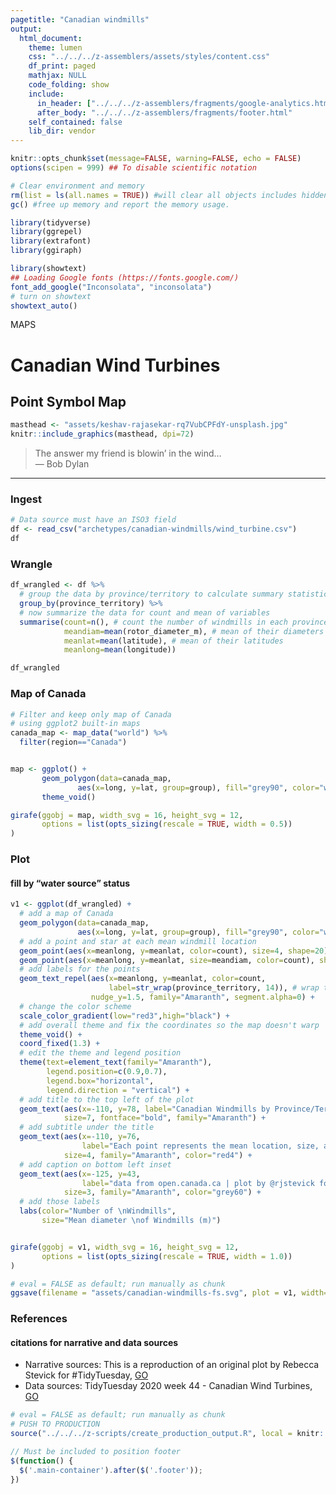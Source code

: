 ```yaml
---
pagetitle: "Canadian windmills"
output: 
  html_document:
    theme: lumen
    css: "../../../z-assemblers/assets/styles/content.css"
    df_print: paged
    mathjax: NULL
    code_folding: show
    include:
      in_header: ["../../../z-assemblers/fragments/google-analytics.html", "../../../z-assemblers/fragments/header.html"]
      after_body: "../../../z-assemblers/fragments/footer.html"
    self_contained: false
    lib_dir: vendor
---
```


```r

knitr::opts_chunk$set(message=FALSE, warning=FALSE, echo = FALSE)
options(scipen = 999) ## To disable scientific notation

# Clear environment and memory
rm(list = ls(all.names = TRUE)) #will clear all objects includes hidden objects.
gc() #free up memory and report the memory usage.

library(tidyverse)
library(ggrepel)
library(extrafont)
library(ggiraph)

library(showtext)
## Loading Google fonts (https://fonts.google.com/)
font_add_google("Inconsolata", "inconsolata")
# turn on showtext
showtext_auto()

```

<div class="activity">
MAPS  
</div>

# Canadian Wind Turbines
## Point Symbol Map

```r

masthead <- "assets/keshav-rajasekar-rq7VubCPFdY-unsplash.jpg"
knitr::include_graphics(masthead, dpi=72)

```

> The answer my friend is blowin' in the wind...\
--- Bob Dylan\

***

### Ingest

```r

# Data source must have an ISO3 field
df <- read_csv("archetypes/canadian-windmills/wind_turbine.csv")
df

```

### Wrangle

```r

df_wrangled <- df %>%
  # group the data by province/territory to calculate summary statistics
  group_by(province_territory) %>%
  # now summarize the data for count and mean of variables
  summarise(count=n(), # count the number of windmills in each province
            meandiam=mean(rotor_diameter_m), # mean of their diameters
            meanlat=mean(latitude), # mean of their latitudes
            meanlong=mean(longitude))

df_wrangled

```

### Map of Canada

```r

# Filter and keep only map of Canada
# using ggplot2 built-in maps
canada_map <- map_data("world") %>% 
  filter(region=="Canada")


map <- ggplot() +
       geom_polygon(data=canada_map,
               aes(x=long, y=lat, group=group), fill="grey90", color="white") +
       theme_void()

girafe(ggobj = map, width_svg = 16, height_svg = 12,
       options = list(opts_sizing(rescale = TRUE, width = 0.5))
)

```

### Plot
#### fill by "water source" status

```r

v1 <- ggplot(df_wrangled) +
  # add a map of Canada
  geom_polygon(data=canada_map,
               aes(x=long, y=lat, group=group), fill="grey90", color="white") +
  # add a point and star at each mean windmill location
  geom_point(aes(x=meanlong, y=meanlat, color=count), size=4, shape=20) +
  geom_point(aes(x=meanlong, y=meanlat, size=meandiam, color=count), shape=8) +
  # add labels for the points
  geom_text_repel(aes(x=meanlong, y=meanlat, color=count,
                      label=str_wrap(province_territory, 14)), # wrap the labels so they fit better
                  nudge_y=1.5, family="Amaranth", segment.alpha=0) +
  # change the color scheme
  scale_color_gradient(low="red3",high="black") +
  # add overall theme and fix the coordinates so the map doesn't warp
  theme_void() + 
  coord_fixed(1.3) +
  # edit the theme and legend position
  theme(text=element_text(family="Amaranth"),
        legend.position=c(0.9,0.7), 
        legend.box="horizontal", 
        legend.direction = "vertical") +
  # add title to the top left of the plot
  geom_text(aes(x=-110, y=78, label="Canadian Windmills by Province/Territory"),
            size=7, fontface="bold", family="Amaranth") +
  # add subtitle under the title
  geom_text(aes(x=-110, y=76, 
                label="Each point represents the mean location, size, and diameter of the windmills in the territory."),
            size=4, family="Amaranth", color="red4") +
  # add caption on bottom left inset
  geom_text(aes(x=-125, y=43, 
                label="data from open.canada.ca | plot by @rjstevick for #TidyTuesday"),
            size=3, family="Amaranth", color="grey60") +
  # add those labels
  labs(color="Number of \nWindmills", 
       size="Mean diameter \nof Windmills (m)")


girafe(ggobj = v1, width_svg = 16, height_svg = 12,
       options = list(opts_sizing(rescale = TRUE, width = 1.0))
)

```


```r

# eval = FALSE as default; run manually as chunk
ggsave(filename = "assets/canadian-windmills-fs.svg", plot = v1, width=16, height=12)

```


### References
#### citations for narrative and data sources

* Narrative sources: This is a reproduction of an original plot by Rebecca Stevick for #TidyTuesday, [GO](https://github.com/rjstevick){target="_blank"}
* Data sources: TidyTuesday 2020 week 44 - Canadian Wind Turbines, [GO](https://github.com/rfordatascience/tidytuesday/tree/master/data/2020/2020-10-27){target="_blank"}


```r

# eval = FALSE as default; run manually as chunk
# PUSH TO PRODUCTION
source("../../../z-scripts/create_production_output.R", local = knitr::knit_global())

```


```js

// Must be included to position footer
$(function() {
  $('.main-container').after($('.footer'));
})

```


